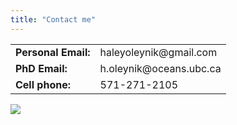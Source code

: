 ```yaml
---
title: "Contact me"
---
```


|  |  | 
| ------------ | -------------- | 
| **Personal Email:** | haleyoleynik@gmail.com | 
| **PhD Email:** | h.oleynik@oceans.ubc.ca |
| **Cell phone:** | 571-271-2105 | 

![](./images/Alaska1.jpg)
